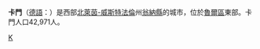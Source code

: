 {{Infobox Settlement
| name = 卡門<br/>Kamen
| image_skyline = 
| imagesize = 
| image_caption = 
| image_flag = 
| image_shield = 
| pushpin_map = Germany
| pushpin_label_position = bottom
| subdivision_type = 国家
| subdivision_name = {{GER}}
| subdivision_type1 = [[德国行政区划|州]]
| subdivision_name1 = [[北莱茵-威斯特法伦州|北莱茵-威斯特法伦州]]
| subdivision_type2 = [[德国行政区划|县]]
| subdivision_name2 =  [[翁纳县|翁纳县]]
| elevation_m = 111
| elevation_ft = 
| area_total_km2 = 40.93
| population_as_of = 2018年
| population_total = 42,971
| population_density_km2 = auto
| timezone = [[欧洲中部时间|CET]]
| utc_offset = +1
| timezone_DST = [[欧洲中部夏令时间|CEST]]
| utc_offset_DST = +2
| latd = 51
| latm = 36
| lats = 
| latNS = N 
| longd = 7
| longm = 40
| longs = 
| longEW = E
| website = http://www.stadt-kamen.de 
}}

'''卡門'''（[[德語|德語]]：{{lang|de|Kamen}}）是西部[[北萊茵-威斯特法倫|北萊茵-威斯特法倫]]州[[翁納縣|翁納縣]]的城市，位於[[魯爾區|魯爾區]]東部。卡門人口42,971人。

<!-- 本調用由 {{subst:Uncategorized/auto}} 自動產生。 -->

{{Authority control}}
[[Category:北莱茵-威斯特法伦州市镇|K]]